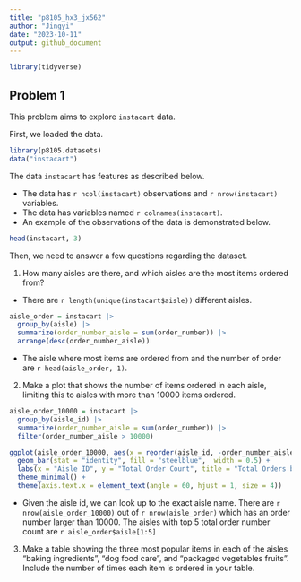 ```yaml
---
title: "p8105_hx3_jx562"
author: "Jingyi"
date: "2023-10-11"
output: github_document
---
```


```r
library(tidyverse)
```


## Problem 1

This problem aims to explore `instacart` data.

First, we loaded the data.

```r
library(p8105.datasets)
data("instacart")
```

The data `instacart` has features as described below.

*   The data has `r ncol(instacart)` observations and `r nrow(instacart)` variables.
*   The data has variables named `r colnames(instacart)`.
*   An example of the observations of the data is demonstrated below.

```r
head(instacart, 3)
```

Then, we need to answer a few questions regarding the dataset.

1.    How many aisles are there, and which aisles are the most items ordered from?

*   There are `r length(unique(instacart$aisle))` different aisles. 

```r
aisle_order = instacart |>
  group_by(aisle) |>
  summarize(order_number_aisle = sum(order_number)) |>
  arrange(desc(order_number_aisle))
```
*   The aisle where most items are ordered from and the number of order are `r head(aisle_order, 1)`.

2.    Make a plot that shows the number of items ordered in each aisle, limiting this to aisles with more than 10000 items ordered. 

```r
aisle_order_10000 = instacart |>
  group_by(aisle_id) |>
  summarize(order_number_aisle = sum(order_number)) |>
  filter(order_number_aisle > 10000)

ggplot(aisle_order_10000, aes(x = reorder(aisle_id, -order_number_aisle), y = order_number_aisle)) +
  geom_bar(stat = "identity", fill = "steelblue",  width = 0.5) +
  labs(x = "Aisle ID", y = "Total Order Count", title = "Total Orders by Aisle (Aisles with > 10,000 Orders)") +
  theme_minimal() +
  theme(axis.text.x = element_text(angle = 60, hjust = 1, size = 4)) 
```
*   Given the aisle id, we can look up to the exact aisle name. There are `r nrow(aisle_order_10000)` out of `r nrow(aisle_order)` which has an order number larger than 10000. The aisles with top 5 total order number count are `r aisle_order$aisle[1:5]`

3.    Make a table showing the three most popular items in each of the aisles “baking ingredients”, “dog food care”, and “packaged vegetables fruits”. Include the number of times each item is ordered in your table.

```r

```









